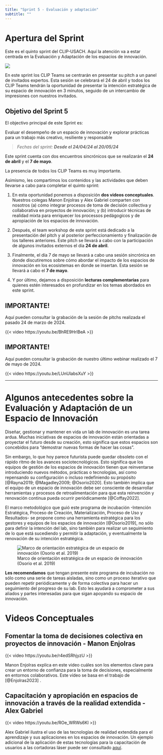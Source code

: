 ```yaml
---
title: "Sprint 5 - Evaluación y adaptación"
subtitle: ""
---
```


# Apertura del Sprint

Este es el quinto sprint del CLIP-USACH. Aquí la atención va a estar centrada en la Evaluación y Adaptación de los espacios de innovación.

![](images/CLIP%20-%20Incubation%20Program-Sprint%205.png){fig-align="center"}

En este sprint los CLIP Teams se centrarán en presentar su pitch a un panel de invitados expertos. Esta sesión se celebrará el 24 de abril y todos los CLIP Teams tendrán la oportunidad de presentar la intención estratégica de su espacio de innovación en 3 minutos, seguido de un intercambio de impresiones con nuestros invitados.

::: callout-note
## Objetivo del Sprint 5

El objectivo principal de este Sprint es:

Evaluar el desempeño de un espacio de innovación y explorar prácticas para un trabajo más creativo, resiliente y responsable

> *Fechas del sprint: **Desde el 24/04/24 al 20/05/24***

Este sprint cuenta con dos encuentros sincrónicos que se realizarán el **24 de abril** y el **7 de mayo**. 

La presencia de todos los CLIP Teams es muy importante.
:::


Asimismo, les compartimos los contenidos y las actividades que deben llevarse a cabo para completar el quinto sprint:

1.  En esta oportunidad ponemos a disposición **dos videos conceptuales**. Nuestros colegas Manon Enjolras y Alex Gabriel comparten con nosotros (a) cómo integrar procesos de toma de decisión collectiva y collaborativa en proyectos de innovación; y (b) introducir técnicas de realidad mixta para enriquecer los processos pedágogicos y de apropiación de los espacios de innovación.

2.  Después, el team workshop de este sprint está dedicado a la presentación del pitch y al posterior perfeccionamiento y finalización de los talleres anteriores. Este pitch se llevará a cabo con la participación de algunos invitados externos el día **24 de abril**.

3.  Finalmente, el día 7 de mayo se llevará a cabo una sesión sincrónica en donde discutiremos sobre cómo abordar el impacto de los espacios de innovación en los ecosistemas en donde se insertan. Esta sesión se llevará a cabo el **7 de mayo**.

4.  Y por último, dejamos a disposición **lecturas complementarias** para quienes estén interesados en profundizar en los temas abordados en este sprint.

::: callout-important
## IMPORTANTE!

Aquí pueden consultar la grabación de la sesión de pitchs realizada el pasado 24 de marzo de 2024.

{{< video https://youtu.be/BhRE9HrlBeA >}}
:::



::: callout-important
## IMPORTANTE!

Aquí pueden consultar la grabación de nuestro último webinar realizado el 7 de mayo de 2024.

{{< video https://youtu.be/LUnUlabsXuY >}}
:::

------------------------------------------------------------------------

# Algunos antecedentes sobre la Evaluación y Adaptación de un Espacio de Innovación

Diseñar, gestionar y mantener en vida un lab de innovación es una tarea ardua. Muchas iniciativas de espacios de innovación están orientadas a proyectar el futuro desde su creación, esto significa que estos espacios son concebidos para "demostrar nuevas formas de hacer las cosas".

Sin embargo, lo que hoy parece futurista puede quedar obsoleto con el rápido ritmo de los avances sociotecnológicos. Esto significa que los equipos de gestión de los espacios de innovación tienen que reinventarse introduciendo nuevos métodos, prácticas o tecnologías, así como repensando su configuración o incluso redefiniendo su propósito [@Rayna2019; @Magadley2009; @Osorio2020]. Esto también implica que el equipo de un espacio de innovación debe ser consciente de desarrollar herramientas y procesos de retroalimentación para que esta reinvención y renovación continua pueda ocurrir periódicamente [@Coffay2022].

El marco metodológico que guió este programa de incubación -Intención Estratégica, Proceso de Creación, Materialización, Proceso de Uso y Resultados- se propone como una herramienta estratégica para los gestores y equipos de los espacios de innovación [@Osorio2019], no sólo para definir la intención del lab, sino también para realizar un seguimiento de lo que está sucediendo y permitir la adaptación, y eventualmente la renovación de su intención estratégica.

![Marco de orientación estratégica de un espacio de innovación (Osorio et al. 2019)](images/InnoLab%20Framework%20Outline.jpeg){fig-align="center"}

**Les recomendamos** que tengan presente este programa de incubación no sólo como una serie de tareas aisladas, sino como un proceso iterativo que pueden repetir periódicamente y de forma colectiva para hacer un seguimiento del progreso de su lab. Esto les ayudará a comprometer a sus aliados y partes interesadas para que sigan apoyando su espacio de innovación.

# Videos Conceptuales

## Fomentar la toma de decisiones colectiva en proyectos de innovación - Manon Enjolras

{{< video https://youtu.be/r4edSRhjyzU >}}

Manon Enjolras explica en este video cuáles son los elementos clave para crear un entorno de confianza para la toma de decisiones, especialmente en entornos colaborativos. Este vídeo se basa en el trabajo de [@Enjolras2023] .

## Capacitación y apropiación en espacios de innovación a través de la realidad extendida - Alex Gabriel

{{< video https://youtu.be/ROe_WRWs6KI >}}

Alex Gabriel ilustra el uso de las tecnologías de realidad extendida para el aprendizaje y sus aplicaciones en los espacios de innovación. Un ejemplo adicional de la aplicación de estas tecnologías para la capacitación de usuarios a las cortadoras láser puede ser consultado [aquí](https://youtu.be/E_A1XTb-Wrc?si=1j1gulYVncmtY9ZH).
